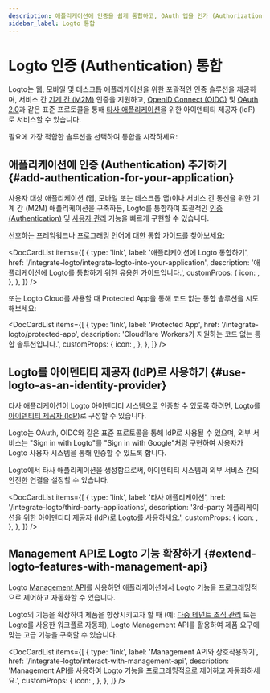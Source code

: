 ```yaml
---
description: 애플리케이션에 인증을 쉽게 통합하고, OAuth 앱을 인가 (Authorization)하기 위한 IdP로 서비스하며, 연합 아이덴티티로 인증 API를 활용하세요.
sidebar_label: Logto 통합
---
```



# Logto 인증 (Authentication) 통합

Logto는 웹, 모바일 및 데스크톱 애플리케이션을 위한 포괄적인 인증 솔루션을 제공하며, 서비스 간 [기계 간 (M2M)](/quick-starts/m2m) 인증을 지원하고, [OpenID Connect (OIDC)](https://auth.wiki/openid-connect) 및 [OAuth 2.0](https://auth.wiki/oauth-2.0)과 같은 표준 프로토콜을 통해 [타사 애플리케이션](/integrate-logto/third-party-applications)을 위한 아이덴티티 제공자 (IdP)로 서비스할 수 있습니다.

필요에 가장 적합한 솔루션을 선택하여 통합을 시작하세요:

## 애플리케이션에 인증 (Authentication) 추가하기 \{#add-authentication-for-your-application}

사용자 대상 애플리케이션 (웹, 모바일 또는 데스크톱 앱)이나 서비스 간 통신을 위한 기계 간 (M2M) 애플리케이션을 구축하든, Logto를 통합하여 포괄적인 [인증 (Authentication)](/end-user-flows) 및 [사용자 관리](/user-management) 기능을 빠르게 구현할 수 있습니다.

선호하는 프레임워크나 프로그래밍 언어에 대한 통합 가이드를 찾아보세요:

<DocCardList
  items={[
    {
      type: 'link',
      label: '애플리케이션에 Logto 통합하기',
      href: '/integrate-logto/integrate-logto-into-your-application',
      description: '애플리케이션에 Logto를 통합하기 위한 유용한 가이드입니다.',
      customProps: {
        icon: <GuidesIcon />,
      },
    },
  ]}
/>

또는 Logto Cloud를 사용할 때 Protected App을 통해 코드 없는 통합 솔루션을 시도해보세요:

<DocCardList
  items={[
    {
      type: 'link',
      label: 'Protected App',
      href: '/integrate-logto/protected-app',
      description: 'Cloudflare Workers가 지원하는 코드 없는 통합 솔루션입니다.',
      customProps: {
        icon: <ProtectedAppIcon />,
      },
    },
  ]}
/>

## Logto를 아이덴티티 제공자 (IdP)로 사용하기 \{#use-logto-as-an-identity-provider}

타사 애플리케이션이 Logto 아이덴티티 시스템으로 인증할 수 있도록 하려면, Logto를 [아이덴티티 제공자 (IdP)](https://auth.wiki/identity-provider)로 구성할 수 있습니다.

Logto는 OAuth, OIDC와 같은 표준 프로토콜을 통해 IdP로 사용될 수 있으며, 외부 서비스는 "Sign in with Logto"를 "Sign in with Google"처럼 구현하여 사용자가 Logto 사용자 시스템을 통해 인증할 수 있도록 합니다.

Logto에서 타사 애플리케이션을 생성함으로써, 아이덴티티 시스템과 외부 서비스 간의 안전한 연결을 설정할 수 있습니다.

<DocCardList
  items={[
    {
      type: 'link',
      label: '타사 애플리케이션',
      href: '/integrate-logto/third-party-applications',
      description: '3rd-party 애플리케이션을 위한 아이덴티티 제공자 (IdP)로 Logto를 사용하세요.',
      customProps: {
        icon: <IntegrateIcon width={20} height={20} />,
      },
    },
  ]}
/>

## Management API로 Logto 기능 확장하기 \{#extend-logto-features-with-management-api}

Logto [Management API](https://openapi.logto.io/)를 사용하면 애플리케이션에서 Logto 기능을 프로그래밍적으로 제어하고 자동화할 수 있습니다.

Logto의 기능을 확장하여 제품을 향상시키고자 할 때 (예: [다중 테넌트 조직 관리](/organizations) 또는 Logto를 사용한 워크플로 자동화), Logto Management API를 활용하여 제품 요구에 맞는 고급 기능을 구축할 수 있습니다.

<DocCardList
  items={[
    {
      type: 'link',
      label: 'Management API와 상호작용하기',
      href: '/integrate-logto/interact-with-management-api',
      description: 'Management API를 사용하여 Logto 기능을 프로그래밍적으로 제어하고 자동화하세요.',
      customProps: {
        icon: <CloudConnectionIcon />,
      },
    },
  ]}
/>
